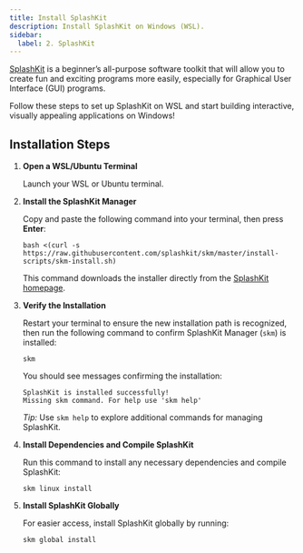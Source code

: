 ---
title: Install SplashKit
description: Install SplashKit on Windows (WSL).
sidebar:
  label: 2. SplashKit
---


[SplashKit](https://splashkit.io) is a beginner’s all-purpose software toolkit that will allow you to create fun and exciting programs more easily, especially for Graphical User Interface (GUI) programs.

Follow these steps to set up SplashKit on WSL and start building interactive, visually appealing applications on Windows!

## Installation Steps

<Steps>

1. **Open a WSL/Ubuntu Terminal**  

   Launch your WSL or Ubuntu terminal.

2. **Install the SplashKit Manager**  

   Copy and paste the following command into your terminal, then press **Enter**:

   ```shell
   bash <(curl -s https://raw.githubusercontent.com/splashkit/skm/master/install-scripts/skm-install.sh)
   ```

   This command downloads the installer directly from the [SplashKit homepage](https://splashkit.io).

3. **Verify the Installation**

   Restart your terminal to ensure the new installation path is recognized, then run the following command to confirm SplashKit Manager (`skm`) is installed:

    ```shell
    skm
    ```

    You should see messages confirming the installation:

    ```shell
    SplashKit is installed successfully!
    Missing skm command. For help use 'skm help'
    ```

    *Tip:* Use `skm help` to explore additional commands for managing SplashKit.

4. **Install Dependencies and Compile SplashKit**

   Run this command to install any necessary dependencies and compile SplashKit:

    ```shell
    skm linux install
    ```

5. **Install SplashKit Globally**

   For easier access, install SplashKit globally by running:

    ```shell
    skm global install
    ```

</Steps>
